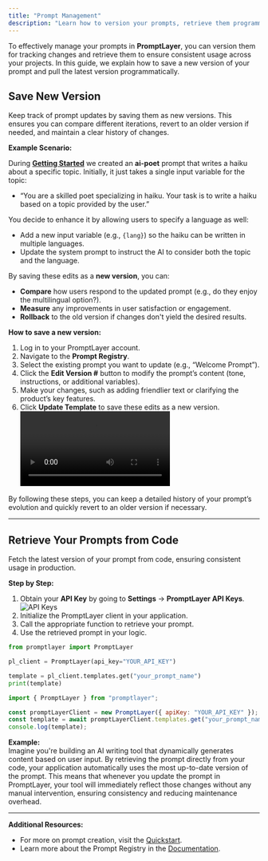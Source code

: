 ```yaml
---
title: "Prompt Management"
description: "Learn how to version your prompts, retrieve them programmatically, and keep them organized in PromptLayer."
---
```


To effectively manage your prompts in **PromptLayer**, you can version them for tracking changes and retrieve them to ensure consistent usage across your projects. In this guide, we explain how to save a new version of your prompt and pull the latest version programmatically.

## Save New Version

Keep track of prompt updates by saving them as new versions. This ensures you can compare different iterations, revert to an older version if needed, and maintain a clear history of changes.

**Example Scenario:**

During **[Getting Started](/onboarding-guides/getting-started)** we created an **ai-poet** prompt that writes a haiku about a specific topic. Initially, it just takes a single input variable for the topic:

- “You are a skilled poet specializing in haiku. Your task is to write a haiku based on a topic provided by the user.”

You decide to enhance it by allowing users to specify a language as well:

- Add a new input variable (e.g., `{lang}`) so the haiku can be written in multiple languages.
- Update the system prompt to instruct the AI to consider both the topic and the language.

By saving these edits as a **new version**, you can:

- **Compare** how users respond to the updated prompt (e.g., do they enjoy the multilingual option?).
- **Measure** any improvements in user satisfaction or engagement.
- **Rollback** to the old version if changes don't yield the desired results.

**How to save a new version:**

1. Log in to your PromptLayer account.
2. Navigate to the **Prompt Registry**.
3. Select the existing prompt you want to update (e.g., “Welcome Prompt”).
4. Click the **Edit Version #** button to modify the prompt’s content (tone, instructions, or additional variables).
5. Make your changes, such as adding friendlier text or clarifying the product’s key features.
6. Click **Update Template** to save these edits as a new version.
   <video controls>
     <source src="./videos/save-new-version.mp4" type="video/mp4" />
   </video>

By following these steps, you can keep a detailed history of your prompt’s evolution and quickly revert to an older version if necessary.

---

## Retrieve Your Prompts from Code

Fetch the latest version of your prompt from code, ensuring consistent usage in production.

**Step by Step:**

1. Obtain your **API Key** by going to **Settings** → **PromptLayer API Keys**.
   <img src="./images/api-keys.png" alt="API Keys" />
2. Initialize the PromptLayer client in your application.
3. Call the appropriate function to retrieve your prompt.
4. Use the retrieved prompt in your logic.

<CodeGroup>

```python Python
from promptlayer import PromptLayer

pl_client = PromptLayer(api_key="YOUR_API_KEY")

template = pl_client.templates.get("your_prompt_name")
print(template)
```

```js Javascript
import { PromptLayer } from "promptlayer";

const promptLayerClient = new PromptLayer({ apiKey: "YOUR_API_KEY" });
const template = await promptLayerClient.templates.get("your_prompt_name");
console.log(template);
```

</CodeGroup>

**Example:**  
Imagine you're building an AI writing tool that dynamically generates content based on user input.
By retrieving the prompt directly from your code, your application automatically uses the most up-to-date version of the prompt.
This means that whenever you update the prompt in PromptLayer, your tool will immediately reflect those changes without any manual intervention, ensuring consistency and reducing maintenance overhead.

---

**Additional Resources:**

- For more on prompt creation, visit the [Quickstart](/quickstart).
- Learn more about the Prompt Registry in the [Documentation](/features/prompt-registry/overview).
